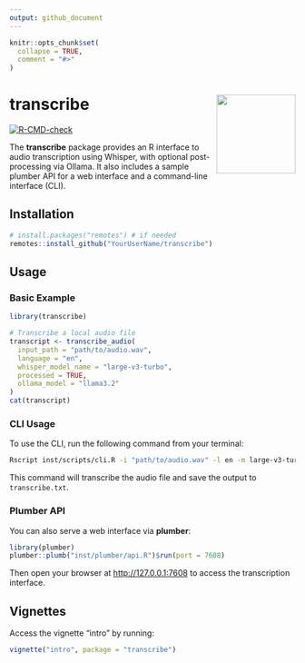 ```yaml
---
output: github_document
---
```


```r
knitr::opts_chunk$set(
  collapse = TRUE,
  comment = "#>"
)
```

# transcribe <img src="man/figures/logo.png" align="right" height="139"/>

[![R-CMD-check](https://github.com/YourUserName/transcribe/actions/workflows/R-CMD-check.yaml/badge.svg)](https://github.com/YourUserName/transcribe/actions)

The **transcribe** package provides an R interface to audio transcription using Whisper, with optional post‐processing via Ollama. It also includes a sample plumber API for a web interface and a command-line interface (CLI).

## Installation

```r
# install.packages("remotes") # if needed
remotes::install_github("YourUserName/transcribe")
```

## Usage

### Basic Example

```r
library(transcribe)

# Transcribe a local audio file
transcript <- transcribe_audio(
  input_path = "path/to/audio.wav",
  language = "en",
  whisper_model_name = "large-v3-turbo",
  processed = TRUE,
  ollama_model = "llama3.2"
)
cat(transcript)
```

### CLI Usage

To use the CLI, run the following command from your terminal:

```bash
Rscript inst/scripts/cli.R -i "path/to/audio.wav" -l en -m large-v3-turbo -p TRUE -M llama3.2 -o "transcribe.txt"
```

This command will transcribe the audio file and save the output to `transcribe.txt`.

### Plumber API

You can also serve a web interface via **plumber**:

```r
library(plumber)
plumber::plumb("inst/plumber/api.R")$run(port = 7608)
```

Then open your browser at [http://127.0.0.1:7608](http://127.0.0.1:7608) to access the transcription interface.

## Vignettes

Access the vignette “intro” by running:

```r
vignette("intro", package = "transcribe")
```
